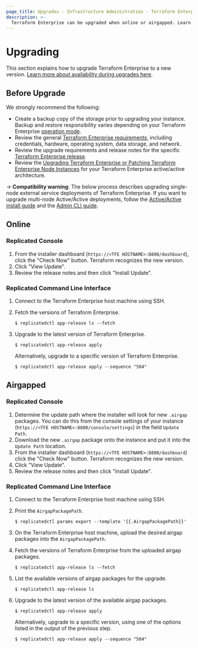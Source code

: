 ```yaml
---
page_title: Upgrades - Infrastructure Administration - Terraform Enterprise
description: >-
  Terraform Enterprise can be upgraded when online or airgapped. Learn how to upgrade Terraform Enterprise to a new version.
---
```


# Upgrading

This section explains how to upgrade Terraform Enterprise to a new
version. [Learn more about availability during upgrades here](/terraform/enterprise/replicated/architecture/system-overview/reliability-availability#availability-during-upgrades).

## Before Upgrade

We strongly recommend the following:

- Create a backup copy of the storage prior to upgrading your instance. Backup and restore responsibility varies depending on your Terraform Enterprise [operation mode](/terraform/enterprise/replicated/architecture/system-overview/reliability-availability#operation-modes).
- Review the general [Terraform Enterprise requirements](/terraform/enterprise/replicated/requirements/credentials), including credentials, hardware, operating system, data storage, and network.
- Review the upgrade requirements and release notes for the specific [Terraform Enterprise release](/terraform/enterprise/releases).
- Review the [Upgrading Terraform Enterprise or Patching Terraform Enterprise Node Instances](/terraform/enterprise/replicated/administration/infrastructure/admin-cli#upgrading-tfe-or-patching-tfe-node-instances) for your Terraform Enterprise active/active architecture.

-> **Compatibility warning**: The below process describes upgrading single-node external service deployments of Terraform Enterprise. If you want to upgrade multi-node Active/Active deployments, follow the [Active/Active install guide](/terraform/enterprise/install/automated/active-active) and the [Admin CLI guide](/terraform/enterprise/admin/infrastructure/admin-cli). 

## Online

### Replicated Console

1. From the installer dashboard (`https://<TFE HOSTNAME>:8800/dashboard`),
   click the "Check Now" button. Terraform recognizes the new version.
1. Click "View Update".
1. Review the release notes and then click "Install Update".

### Replicated Command Line Interface

1. Connect to the Terraform Enterprise host machine using SSH.

1. Fetch the versions of Terraform Enterprise.

   ```
   $ replicatedctl app-release ls --fetch
   ```

1. Upgrade to the latest version of Terraform Enterprise.

   ```
   $ replicatedctl app-release apply
   ```

   Alternatively, upgrade to a specific version of Terraform Enterprise.

   ```
   $ replicatedctl app-release apply --sequence "504"
   ```

## Airgapped

### Replicated Console

1. Determine the update path where the installer will look for new `.airgap`
   packages. You can do this from the console settings of your instance
   (`https://<TFE HOSTNAME>:8800/console/settings`) in the field `Update Path`.
1. Download the new `.airgap` package onto the instance and put it into the
   `Update Path` location.
1. From the installer dashboard (`https://<TFE HOSTNAME>:8800/dashboard`) click the
   "Check Now" button. Terraform recognizes the new version.
1. Click "View Update".
1. Review the release notes and then click "Install Update".

### Replicated Command Line Interface

1. Connect to the Terraform Enterprise host machine using SSH.

1. Print the `AirgapPackagePath`.

   ```
   $ replicatedctl params export --template '{{.AirgapPackagePath}}'
   ```

1. On the Terraform Enterprise host machine, upload the desired airgap packages into the `AirgapPackagePath`.

1. Fetch the versions of Terraform Enterprise from the uploaded airgap packages.

   ```
   $ replicatedctl app-release ls --fetch
   ```

1. List the available versions of airgap packages for the upgrade.

   ```
   $ replicatedctl app-release ls
   ```

1. Upgrade to the latest version of the available airgap packages.

   ```
   $ replicatedctl app-release apply
   ```

   Alternatively, upgrade to a specific version, using one of the options listed in the output of the previous step.

   ```
   $ replicatedctl app-release apply --sequence "504"
   ```
